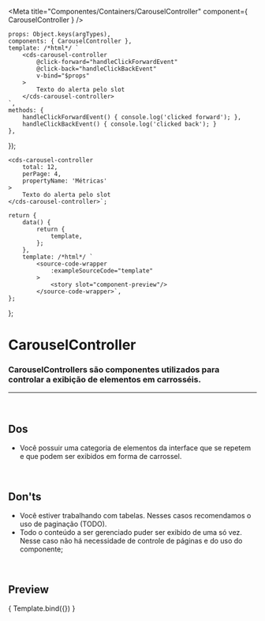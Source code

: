 
<Meta
	title="Componentes/Containers/CarouselController"
	component={ CarouselController }
/>

	props: Object.keys(argTypes),
	components: { CarouselController },
	template: /*html*/ `
		<cds-carousel-controller
			@click-forward="handleClickForwardEvent"
			@click-back="handleClickBackEvent"
			v-bind="$props" 
		>
			Texto do alerta pelo slot
		</cds-carousel-controller>
	`,
	methods: { 
		handleClickForwardEvent() { console.log('clicked forward'); },
		handleClickBackEvent() { console.log('clicked back'); }
	},
});

	<cds-carousel-controller
		total: 12,
		perPage: 4,
		propertyName: 'Métricas'
	>
		Texto do alerta pelo slot
	</cds-carousel-controller>`;

	return {
		data() {
			return {
				template,
			};
		},
		template: /*html*/ `
			<source-code-wrapper
				:exampleSourceCode="template"
			>
				<story slot="component-preview"/>
			</source-code-wrapper>`,
	};
};

# CarouselController

### CarouselControllers são componentes utilizados para controlar a exibição de elementos em carrosséis.
---
<br />

## Dos
- Você possuir uma categoria de elementos da interface que se repetem e que podem ser exibidos em forma de carrossel.

<br />

## Don'ts
- Você estiver trabalhando com tabelas. Nesses casos recomendamos o uso de paginação (TODO).
- Todo o conteúdo a ser gerenciado puder ser exibido de uma só vez. Nesse caso não há necessidade de controle de páginas e do uso do componente;

<br />

## Preview

<Canvas>
	<Story
		name="CarouselController"
		decorators={[docsDecorator]}
		args={{
			total: 12,
			perPage: 4,
			propertyName: 'Métricas',
		}}
	>
		{ Template.bind({}) }
	</Story>
</Canvas>

<ArgsTable story="CarouselController" />